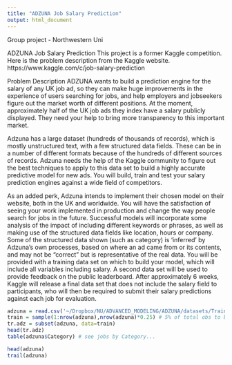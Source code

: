 ```yaml
---
title: "ADZUNA Job Salary Prediction"
output: html_document
---
```


Group project - Northwestern Uni

ADZUNA Job Salary Prediction
This project is a former Kaggle competition. Here is the problem description from the Kaggle website.
https://www.kaggle.com/c/job-salary-prediction

Problem Description
ADZUNA wants to build a prediction engine for the salary of any UK job ad, so they can make huge
improvements in the experience of users searching for jobs, and help employers and jobseekers
figure out the market worth of different positions. At the moment, approximately half of the UK job
ads they index have a salary publicly displayed. They need your help to bring more transparency to
this important market.

Adzuna has a large dataset (hundreds of thousands of records), which is mostly unstructured text,
with a few structured data fields. These can be in a number of different formats because of the
hundreds of different sources of records. Adzuna needs the help of the Kaggle community to figure
out the best techniques to apply to this data set to build a highly accurate predictive model for new
ads. You will build, train and test your salary prediction engines against a wide field of
competitors.

As an added perk, Adzuna intends to implement their chosen model on their website, both in the UK
and worldwide. You will have the satisfaction of seeing your work implemented in production and
change the way people search for jobs in the future.
Successful models will incorporate some analysis of the impact of including different keywords or
phrases, as well as making use of the structured data fields like location, hours or company. Some of
the structured data shown (such as category) is 'inferred' by Adzuna's own processes, based on where
an ad came from or its contents, and may not be "correct" but is representative of the real data.
You will be provided with a training data set on which to build your model, which will include all
variables including salary. A second data set will be used to provide feedback on the public
leaderboard. After approximately 6 weeks, Kaggle will release a final data set that does not include
the salary field to participants, who will then be required to submit their salary predictions against
each job for evaluation.


```r
adzuna = read.csv('~/Dropbox/NU/ADVANCED_MODELING/ADZUNA/datasets/Train_rev1.csv')
train = sample(1:nrow(adzuna),nrow(adzuna)*0.25) # 5% of total obs to begin manipulating the 
tr.adz = subset(adzuna, data=train)
head(tr.adz)
table(adzuna$Category) # see jobs by Category...
```

```r
head(adzuna)
trail(adzuna)

```

